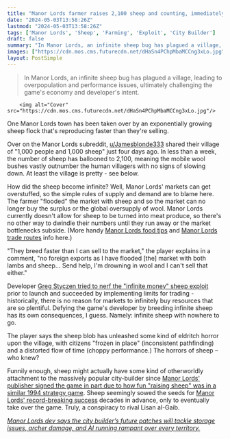 ```yaml
---
title: "Manor Lords farmer raises 2,100 sheep and counting, immediately regrets defying the city builder's dev: 'Send help, I'm drowning in wool'"
date: "2024-05-03T13:58:26Z"
lastmod: "2024-05-03T13:58:26Z"
tags: ['Manor Lords', 'Sheep', 'Farming', 'Exploit', 'City Builder']
draft: false
summary: "In Manor Lords, an infinite sheep bug has plagued a village, leading to overpopulation and performance issues, ultimately challenging the game's economy and developer's intent."
images: ["https://cdn.mos.cms.futurecdn.net/dHaSn4PChpMbaMCCng3xLo.jpg"]
layout: PostSimple
---
```

> In Manor Lords, an infinite sheep bug has plagued a village, leading to overpopulation and performance issues, ultimately challenging the game's economy and developer's intent.


        <img alt="Cover" src="https://cdn.mos.cms.futurecdn.net/dHaSn4PChpMbaMCCng3xLo.jpg"/>
        
One Manor Lords town has been taken over by an exponentially growing sheep flock that's reproducing faster than they're selling.

Over on the Manor Lords subreddit, [u/Jamesblonde333](https://www.reddit.com/r/ManorLords/comments/1cfrcnr/1000_people_and_1000_sheep/#lightbox) shared their village of "1,000 people and 1,000 sheep" just four days ago. In less than a week, the number of sheep has ballooned to 2,100, meaning the mobile wool bushes vastly outnumber the human villagers with no signs of slowing down. At least the village is pretty - see below.

How did the sheep become infinite? Well, Manor Lords' markets can get overstuffed, so the simple rules of supply and demand are to blame here. The farmer "flooded" the market with sheep and so the market can no longer buy the surplus or the global oversupply of wool. Manor Lords currently doesn't allow for sheep to be turned into meat produce, so there's no other way to dwindle their numbers until they run away or the market bottlenecks subside. (More handy [Manor Lords food tips](https://www.gamesradar.com/manor-lords-food-supplies-how-to-get/) and [Manor Lords trade routes](https://www.gamesradar.com/games/strategy/manor-lords-trade-route/) info here.)

"They breed faster than I can sell to the market," the player explains in a comment, "no foreign exports as I have flooded [the] market with both lambs and sheep… Send help, I'm drowning in wool and I can't sell that either."

Developer [Greg Styczen tried to nerf the "infinite money" sheep exploit](https://www.gamesradar.com/before-it-can-even-launch-steams-most-anticipated-city-builder-is-forced-to-patch-an-economy-busting-exploit-by-hard-nerfing-sheep/#:~:text=Manor%20Lords-,Before%20it%20can%20even%20launch%2C%20Steam's%20most%2Danticipated%20city%2D,exploit'%20by%20hard%2Dnerfing%20sheep&text=The%20developer%20of%20Steam's%20most,due%20to%20release%20next%20week.) prior to launch and succeeded by implementing limits for trading - historically, there is no reason for markets to infinitely buy resources that are so plentiful. Defying the game's developer by breeding infinite sheep has its own consequences, I guess. Namely: infinite sheep with nowhere to go.

The player says the sheep blob has unleashed some kind of eldritch horror upon the village, with citizens "frozen in place" (inconsistent pathfinding) and a distorted flow of time (choppy performance.) The horrors of sheep – who knew? 

Funnily enough, sheep might actually have some kind of otherworldly attachment to the massively popular city-builder since [Manor Lords' publisher signed the game in part due to how fun "raising sheep" was in a similar 1994 strategy game](https://www.gamesradar.com/games/city-builder/manor-lords-came-about-partly-because-of-a-classic-1994-medieval-strategy-game-and-raising-sheep/). Sheep seemingly sowed the seeds for [Manor Lords' record-breaking success](https://www.gamesradar.com/games/city-builder/manor-lords-breaks-a-steam-city-builder-and-strategy-game-record-as-it-sells-1-million-copies-in-just-one-day-after-release/) decades in advance, only to eventually take over the game. Truly, a conspiracy to rival Lisan al-Gaib.

[<em>Manor Lords dev says the city builder’s future patches will tackle storage issues, archer damage, and AI running rampant over every territory.</em>](https://www.gamesradar.com/games/city-builder/manor-lords-dev-says-the-city-builders-future-patches-will-tackle-storage-issues-archer-damage-and-ai-running-rampant-over-every-territory-it-can-grab/)
        